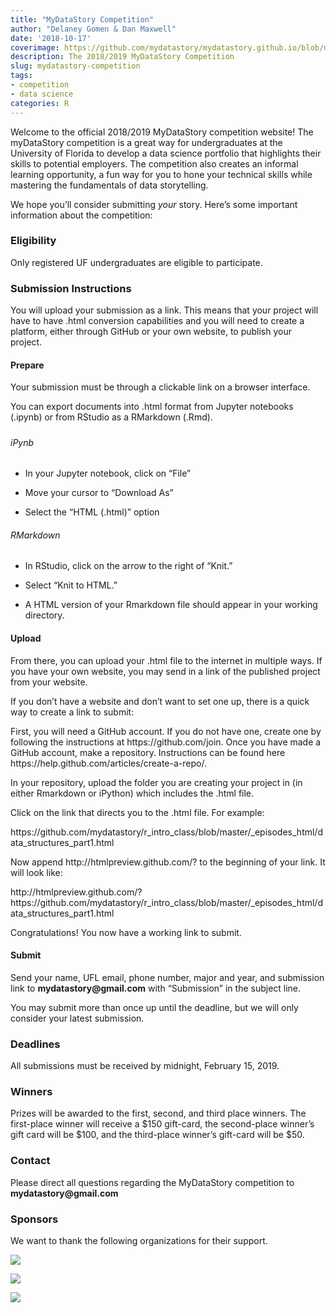 ---
title: "MyDataStory Competition"
author: "Delaney Gomen & Dan Maxwell"
date: '2018-10-17'
coverimage: https://github.com/mydatastory/mydatastory.github.io/blob/master/img/post_background_blue.png
description: The 2018/2019 MyDataStory Competition
slug: mydatastory-competition
tags:
- competition
- data science
categories: R
---

Welcome to the official 2018/2019 MyDataStory competition website!  The myDataStory competition is a great way for undergraduates at the University of Florida to develop a data science portfolio that highlights their skills to potential employers. The competition also creates an informal learning opportunity, a fun way for you to hone your technical skills while mastering the fundamentals of data storytelling.  

We hope you'll consider submitting *your* story.  Here's some important information about the competition: 

### **Eligibility**
Only registered UF undergraduates are eligible to participate.

### **Submission Instructions** {.tabset}
You will upload your submission as a link. This means that your project will have to have .html conversion capabilities and you will need to create a platform, either through GitHub or your own website, to publish your project. 

#### Prepare

Your submission must be through a clickable link on a browser interface. 

You can export documents into .html format from Jupyter notebooks (.ipynb) or from RStudio as a RMarkdown (.Rmd).

##### {.tabset .tabset-pills}

###### iPynb


* In your Jupyter notebook, click on "File"

* Move your cursor to "Download As"

* Select the "HTML (.html)" option

###### RMarkdown


* In RStudio, click on the arrow to the right of "Knit." 

* Select "Knit to HTML."

* A HTML version of your Rmarkdown file should appear in your working directory. 

#### Upload

From there, you can upload your .html file to the internet in multiple ways. If you have your own website, you may send in a link of the published project from your website. 

If you don't have a website and don't want to set one up, there is a quick way to create a link to submit:

First, you will need a GitHub account. If you do not have one, create one by following the instructions at https://github.com/join. Once you have made a GitHub account, make a repository. Instructions can be found here https://help.github.com/articles/create-a-repo/. 

In your repository, upload the folder you are creating your project in (in either Rmarkdown or iPython) which includes the .html file. 

Click on the link that directs you to the .html file. For example:

https://github.com/mydatastory/r_intro_class/blob/master/_episodes_html/data_structures_part1.html

Now append http://htmlpreview.github.com/? to the beginning of your link. It will look like:

http://htmlpreview.github.com/?https://github.com/mydatastory/r_intro_class/blob/master/_episodes_html/data_structures_part1.html

Congratulations! You now have a working link to submit. 

#### Submit 

Send your name, UFL email, phone number, major and year, and submission link to **mydatastory@gmail.com** with "Submission" in the subject line. 

You may submit more than once up until the deadline, but we will only consider your latest submission. 

### **Deadlines**
All submissions must be received by midnight, February 15, 2019.

### **Winners**
Prizes will be awarded to the first, second, and third place winners.  The first-place winner will receive a $150 gift-card, the second-place winner's gift card will be $100, and the third-place winner's gift-card will be $50.  

### **Contact**
Please direct all questions regarding the MyDataStory competition to **mydatastory@gmail.com**

### **Sponsors**
We want to thank the following organizations for their support.

![](../fig/ufii_logo.png)

\newline
![](../fig/ufdsi_logo.png)

\newline
![](../fig/libraries_logo.png)



